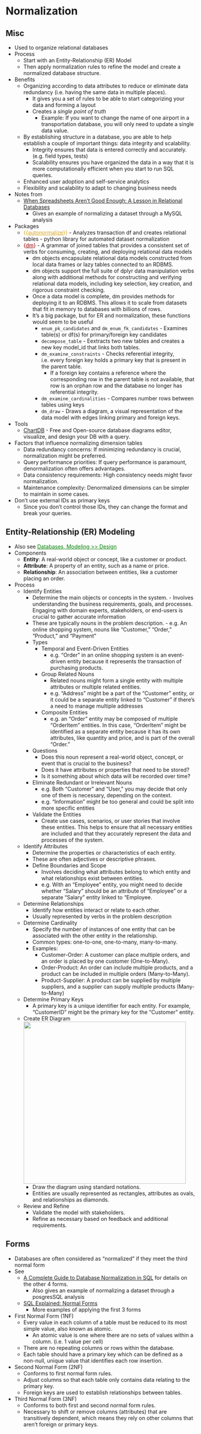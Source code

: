 # Normalization {#sec-db-norm .unnumbered}

## Misc {#sec-db-norm-misc .unnumbered}

-   Used to organize relational databases
-   Process
    -   Start with an Entity-Relationship (ER) Model
    -   Then apply normalization rules to refine the model and create a normalized database structure.
-   Benefits
    -   Organizing according to data attributes to reduce or eliminate data redundancy (i.e. having the same data in multiple places).
        -   It gives you a set of rules to be able to start categorizing your data and forming a layout
        -   Creates a *single point of truth*
            -   Example: If you want to change the name of one airport in a transportation database, you will only need to update a single data value.
    -   By establishing structure in a database, you are able to help establish a couple of important things: data integrity and scalability.
        -   Integrity ensures that data is entered correctly and accurately. (e.g. field types, tests)
        -   Scalability ensures you have organized the data in a way that it is more computationally efficient when you start to run SQL queries.
    -   Enhanced user adoption and self-service analytics
    -   Flexibility and scalability to adapt to changing business needs
-   Notes from
    -   [When Spreadsheets Aren't Good Enough: A Lesson in Relational Databases](https://towardsdatascience.com/when-spreadsheets-arent-good-enough-a-lesson-in-relational-databases-2e5b0b847f5a)
        -   Gives an example of normalizing a dataset through a MySQL analysis
-   Packages
    -   [{{]{style="color: goldenrod"}[autonormalize](https://github.com/FeatureLabs/autonormalize){style="color: goldenrod"}[}}]{style="color: goldenrod"} - Analyzes transaction df and creates relational tables - python library for automated dataset normalization
    -   [{]{style="color: #990000"}[dm](https://dm.cynkra.com/){style="color: #990000"}[}]{style="color: #990000"} - A grammar of joined tables that provides a consistent set of verbs for consuming, creating, and deploying relational data models
        -   dm objects encapsulate relational data models constructed from local data frames or lazy tables connected to an RDBMS.
        -   dm objects support the full suite of dplyr data manipulation verbs along with additional methods for constructing and verifying relational data models, including key selection, key creation, and rigorous constraint checking.
        -   Once a data model is complete, dm provides methods for deploying it to an RDBMS. This allows it to scale from datasets that fit in memory to databases with billions of rows.
        -   It's a big package, but for ER and normalization, these functions would seem to be useful
            -   `enum_pk_candidates` and `dm_enum_fk_candidates` - Examines table(s) or df(s) for primary/foreign key candidates
            -   `decompose_table` - Eextracts two new tables and creates a new key [model_id]{.var-text} that links both tables.
            -   `dm_examine_constraints` - Checks referential integrity, i.e. every foreign key holds a primary key that is present in the parent table.
                -   If a foreign key contains a reference where the corresponding row in the parent table is not available, that row is an orphan row and the database no longer has referential integrity.
            -   `dm_examine_cardinalities` - Compares number rows between tables using keys
            -   `dm_draw` - Draws a diagram, a visual representation of the data model with edges linking primary and foreign keys.
-   Tools
    -   [ChartDB](https://chartdb.io/) - Free and Open-source database diagrams editor, visualize, and design your DB with a query.
-   Factors that influence normalizing dimension tables
    -   Data redundancy concerns: If minimizing redundancy is crucial, normalization might be preferred.
    -   Query performance priorities: If query performance is paramount, denormalization often offers advantages.
    -   Data consistency requirements: High consistency needs might favor normalization.
    -   Maintenance complexity: Denormalized dimensions can be simpler to maintain in some cases.
-   Don't use external IDs as primary keys
    -   Since you don't control those IDs, they can change the format and break your queries.

## Entity-Relationship (ER) Modeling {#sec-db-norm-er .unnumbered}

-   Also see [Databases, Modeling \>\> Design](db-modeling.qmd#sec-db-mod-dsgn){style="color: green"}
-   Components
    -   **Entity**: A real-world object or concept, like a customer or product.
    -   **Attribute**: A property of an entity, such as a name or price.
    -   **Relationship**: An association between entities, like a customer placing an order.
-   Process
    -   Identify Entities
        -   Determine the main objects or concepts in the system. - Involves understanding the business requirements, goals, and processes. Engaging with domain experts, stakeholders, or end-users is crucial to gather accurate information
        -   These are typically nouns in the problem description. - e.g. An online shopping system, nouns like "Customer," "Order," "Product," and "Payment"
        -   Types
            -   Temporal and Event-Driven Entities
                -   e.g. "Order" in an online shopping system is an event-driven entity because it represents the transaction of purchasing products.
            -   Group Related Nouns
                -   Related nouns might form a single entity with multiple attributes or multiple related entities.
                -   e.g. "Address" might be a part of the "Customer" entity, or it could be a separate entity linked to "Customer" if there’s a need to manage multiple addresses
            -   Composite Entities
                -   e.g. an "Order" entity may be composed of multiple "OrderItem" entities. In this case, "OrderItem" might be identified as a separate entity because it has its own attributes, like quantity and price, and is part of the overall "Order."
        -   Questions
            -   Does this noun represent a real-world object, concept, or event that is crucial to the business?
            -   Does it have attributes or properties that need to be stored?
            -   Is it something about which data will be recorded over time?
        -   Eliminate Redundant or Irrelevant Nouns
            -   e.g. Both "Customer" and "User," you may decide that only one of them is necessary, depending on the context.
            -   e.g. "Information" might be too general and could be split into more specific entities
        -   Validate the Entities
            -   Create use cases, scenarios, or user stories that involve these entities. This helps to ensure that all necessary entities are included and that they accurately represent the data and processes of the system.
    -   Identify Attributes
        -   Determine the properties or characteristics of each entity.
        -   These are often adjectives or descriptive phrases.
        -   Define Boundaries and Scope
            -   Involves deciding what attributes belong to which entity and what relationships exist between entities.
            -   e.g. With an "Employee" entity, you might need to decide whether "Salary" should be an attribute of "Employee" or a separate "Salary" entity linked to "Employee.
    -   Determine Relationships
        -   Identify how entities interact or relate to each other.
        -   Usually represented by verbs in the problem description
    -   Determine Cardinality
        -   Specify the number of instances of one entity that can be associated with the other entity in the relationship.
        -   Common types: one-to-one, one-to-many, many-to-many.
        -   [Examples]{.ribbon-highlight}:
            -   Customer-Order: A customer can place multiple orders, and an order is placed by one customer (One-to-Many).
            -   Order-Product: An order can include multiple products, and a product can be included in multiple orders (Many-to-Many).
            -   Product-Supplier: A product can be supplied by multiple suppliers, and a supplier can supply multiple products (Many-to-Many)
    -   Determine Primary Keys
        -   A primary key is a unique identifier for each entity. For example, "CustomerID" might be the primary key for the "Customer" entity.
    -   Create ER Diagram\
        ![](_resources/DB-Normalization.resources/er-diag-ex-1.png){.lightbox width="432"}
        -   Draw the diagram using standard notations.
        -   Entities are usually represented as rectangles, attributes as ovals, and relationships as diamonds.
    -   Review and Refine
        -   Validate the model with stakeholders.
        -   Refine as necessary based on feedback and additional requirements.

## Forms {#sec-db-norm-form .unnumbered}

-   Databases are often considered as "normalized" if they meet the third normal form
-   See
    -   [A Complete Guide to Database Normalization in SQL](https://towardsdatascience.com/a-complete-guide-to-database-normalization-in-sql-6b16544deb0) for details on the other 4 forms.
        -   Also gives an example of normalizing a dataset through a posgresSQL analysis
    -   [SQL Explained: Normal Forms](https://towardsdatascience.com/sql-explained-normal-forms-e2a8b8ce1122)
        -   More examples of applying the first 3 forms
-   First Normal Form (1NF)
    -   Every value in each column of a table must be reduced to its most simple value, also known as atomic.
        -   An atomic value is one where there are no sets of values within a column. (i.e. 1 value per cell)
    -   There are no repeating columns or rows within the database.
    -   Each table should have a primary key which can be defined as a non-null, unique value that identifies each row insertion.
-   Second Normal Form (2NF)
    -   Conforms to first normal form rules.
    -   Adjust columns so that each table only contains data relating to the primary key.
    -   Foreign keys are used to establish relationships between tables.
-   Third Normal Form (3NF)
    -   Conforms to both first and second normal form rules.
    -   Necessary to shift or remove columns (attributes) that are transitively dependent, which means they rely on other columns that aren't foreign or primary keys.
